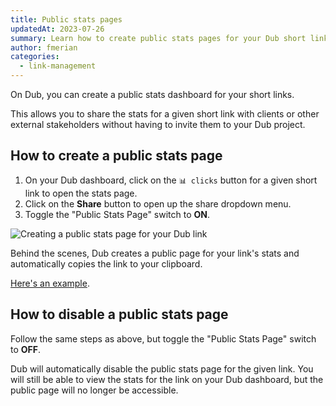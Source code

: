 ```yaml
---
title: Public stats pages
updatedAt: 2023-07-26
summary: Learn how to create public stats pages for your Dub short links.
author: fmerian
categories:
  - link-management
---
```


On Dub, you can create a public stats dashboard for your short links.

This allows you to share the stats for a given short link with clients or other external stakeholders without having to invite them to your Dub project.

## How to create a public stats page

1. On your Dub dashboard, click on the `📊 clicks` button for a given short link to open the stats page.
2. Click on the **Share** button to open up the share dropdown menu.
3. Toggle the "Public Stats Page" switch to **ON**.

<Image
  alt="Creating a public stats page for your Dub link"
  src="https://d2vwwcvoksz7ty.cloudfront.net/help/public-stats-page.png"
  width={954}
  height={897}
/>

Behind the scenes, Dub creates a public page for your link's stats and automatically copies the link to your clipboard.

[Here's an example](https://dub.co/stats/github).

## How to disable a public stats page

Follow the same steps as above, but toggle the "Public Stats Page" switch to **OFF**.

Dub will automatically disable the public stats page for the given link. You will still be able to view the stats for the link on your Dub dashboard, but the public page will no longer be accessible.
